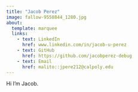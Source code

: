 ```yaml
---
title: "Jacob Perez"
image: fallow-9558844_1280.jpg
about:
  template: marquee
  links: 
    - text: LinkedIn
      href: www.linkedin.com/in/jacob-u-perez
    - text: GitHub
      href: https://github.com/jacobperez-debug
    - text: Email
      href: malito::jpere212@calpoly.edu
---
```


Hi I'm Jacob.



